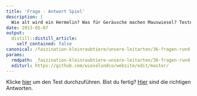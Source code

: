 ```yaml
---
title: 'Frage - Antwort Spiel'
description: |
  Wie alt wird ein Hermelin? Was für Geräusche machen Mauswiesel? Teste dein Wissen in diesem spannenden Quiz zu den Wieseln! 
date: 2013-05-07
output:
  distill::distill_article:
    self_contained: false
canonical: /faszination-kleinraubtiere/unsere-leitarten/36-fragen-rund-um-die-wiesel
params:
  rmdpath: _faszination-kleinraubtiere-unsere-leitarten/36-fragen-rund-um-die-wiesel/36-fragen-rund-um-die-wiesel.Rmd
  editurl: https://github.com/wieselundco/website/edit/master/
---
```


Klicke [hier](Wieselfragen_web.pdf) um den Test durchzuführen. Bist du fertig? [Hier](Wieselantworten_Web.pdf) sind die richtigen Antworten.

```r



```

<!--http://wieselundco.ch/faszination-kleinraubtiere/unsere-leitarten/36-fragen-rund-um-die-wiesel-->
